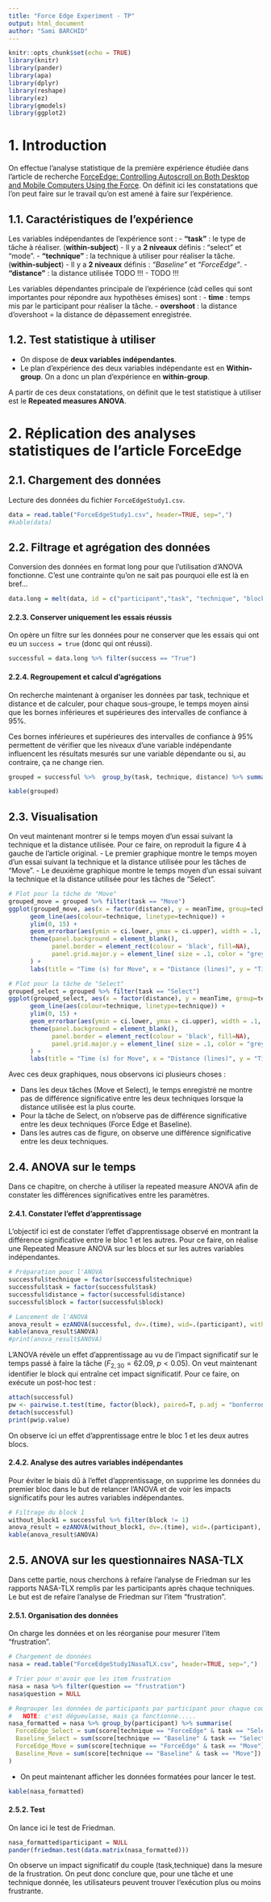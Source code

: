 ```yaml
---
title: "Force Edge Experiment - TP"
output: html_document
author: "Sami BARCHID"
---
```


```r
knitr::opts_chunk$set(echo = TRUE)
library(knitr)
library(pander)
library(apa)
library(dplyr)
library(reshape)
library(ez)
library(gmodels)
library(ggplot2)
```

# 1. Introduction
On effectue l'analyse statistique de la première expérience étudiée dans l'article de recherche [ForceEdge: Controlling Autoscroll on Both Desktop and Mobile Computers Using the Force](https://hal.inria.fr/hal-01444366/document). On définit ici les constatations que l'on peut faire sur le travail qu'on est amené à faire sur l'expérience.

## 1.1. Caractéristiques de l'expérience
Les variables indépendantes de l'expérience sont :
- **"task"** : le type de tâche à réaliser. (**within-subject**)
  - Il y a **2 niveaux** définis : "select" et "mode".
- **"technique"** : la technique à utiliser pour réaliser la tâche. (**within-subject**)
  - Il y a **2 niveaux** définis : *"Baseline"* et *"ForceEdge"*.
- **"distance"** : la distance utilisée TODO !!!
  - TODO !!!

Les variables dépendantes principale de l'expérience (càd celles qui sont importantes pour répondre aux hypothèses émises) sont : 
- **time** : temps mis par le participant pour réaliser la tâche.
- **overshoot** : la distance d'overshoot = la distance de dépassement enregistrée. 

## 1.2. Test statistique à utiliser
- On dispose de **deux variables indépendantes**.
- Le plan d'expérience des deux variables indépendante est en **Within-group**. On a donc un plan d'expérience en **within-group**.

A partir de ces deux constatations, on définit que le test statistique à utiliser est le **Repeated measures ANOVA**.


# 2. Réplication des analyses statistiques de l’article ForceEdge

## 2.1. Chargement des données
Lecture des données du fichier `ForceEdgeStudy1.csv`.

```r
data = read.table("ForceEdgeStudy1.csv", header=TRUE, sep=",")
#kable(data)
```

## 2.2. Filtrage et agrégation des données

Conversion des données en format long pour que l'utilisation d'ANOVA fonctionne. C'est une contrainte qu'on ne sait pas pourquoi elle est là en bref...
```r
data.long = melt(data, id = c("participant","task", "technique", "block", "distance", "repetition", "trial", "time", "overshoot", "success"))
```


#### 2.2.3. Conserver uniquement les essais réussis
On opère un filtre sur les données pour ne conserver que les essais qui ont eu un `success = true` (donc qui ont réussi).

```r
successful = data.long %>% filter(success == "True")
```

#### 2.2.4. Regroupement et calcul d'agrégations
On recherche maintenant à organiser les données par task, technique et distance et de calculer, pour chaque sous-groupe, le temps moyen ainsi que les bornes inférieures et supérieures des intervalles de confiance à 95%.

Ces bornes inférieures et supérieures des intervalles de confiance à 95% permettent de vérifier que les niveaux d'une variable indépendante influencent les résultats mesurés sur une variable dépendante ou si, au contraire, ça ne change rien.

```r
grouped = successful %>%  group_by(task, technique, distance) %>% summarise(meanTime = mean(time), ci.lower = ci(time)["CI lower"], ci.upper = ci(time)["CI upper"])

kable(grouped)
```

## 2.3. Visualisation

On veut maintenant montrer si le temps moyen d'un essai suivant la technique et la distance utilisée. Pour ce faire, on reproduit la figure 4 à gauche de l'article original.
- Le premier graphique montre le temps moyen d'un essai suivant la technique et la distance utilisée pour les tâches de "Move".
- Le deuxième graphique montre le temps moyen d'un essai suivant la technique et la distance utilisée pour les tâches de "Select".

```r

# Plot pour la tâche de "Move"
grouped_move = grouped %>% filter(task == "Move")
ggplot(grouped_move, aes(x = factor(distance), y = meanTime, group=technique)) +
      geom_line(aes(colour=technique, linetype=technique)) +
      ylim(0, 15) +
      geom_errorbar(aes(ymin = ci.lower, ymax = ci.upper), width = .1, position = position_dodge(.05)) +
      theme(panel.background = element_blank(),
            panel.border = element_rect(colour = 'black', fill=NA),
            panel.grid.major.y = element_line( size = .1, color = "grey")
      ) +
      labs(title = "Time (s) for Move", x = "Distance (lines)", y = "Time(s)")

# Plot pour la tâche de "Select"
grouped_select = grouped %>% filter(task == "Select")
ggplot(grouped_select, aes(x = factor(distance), y = meanTime, group=technique)) +
      geom_line(aes(colour=technique, linetype=technique)) +
      ylim(0, 15) +
      geom_errorbar(aes(ymin = ci.lower, ymax = ci.upper), width = .1, position = position_dodge(.05)) +
      theme(panel.background = element_blank(),
            panel.border = element_rect(colour = 'black', fill=NA),
            panel.grid.major.y = element_line( size = .1, color = "grey")
      ) +
      labs(title = "Time (s) for Move", x = "Distance (lines)", y = "Time(s)")
```

Avec ces deux graphiques, nous observons ici plusieurs choses :

- Dans les deux tâches (Move et Select), le temps enregistré ne montre pas de différence significative entre les deux techniques lorsque la distance utilisée est la plus courte.
- Pour la tâche de Select, on n'observe pas de différence significative entre les deux techniques (Force Edge et Baseline).
- Dans les autres cas de figure, on observe une différence significative entre les deux techniques.

## 2.4. ANOVA sur le temps
Dans ce chapitre, on cherche à utiliser la repeated measure ANOVA afin de constater les différences significatives entre les paramètres.

#### 2.4.1. Constater l'effet d'apprentissage
L'objectif ici est de constater l'effet d'apprentissage observé en montrant la différence significative entre le bloc 1 et les autres. Pour ce faire, on réalise une Repeated Measure ANOVA sur les blocs et sur les autres variables indépendantes. 

```r
# Préparation pour l'ANOVA
successful$technique = factor(successful$technique)
successful$task = factor(successful$task)
successful$distance = factor(successful$distance)
successful$block = factor(successful$block)

# Lancement de l'ANOVA
anova_result = ezANOVA(successful, dv=.(time), wid=.(participant), within=.(technique, task, block, distance))
kable(anova_result$ANOVA)
#print(anova_result$ANOVA)
```

L'ANOVA révèle un effet d'apprentissage au vu de l'impact significatif sur le temps passé à faire la tâche ($F_{2,30} = 62.09$, $p < 0.05$). On veut maintenant identifier le block qui entraîne cet impact significatif. Pour ce faire, on exécute un post-hoc test :

```r
attach(successful)
pw <- pairwise.t.test(time, factor(block), paired=T, p.adj = "bonferroni")
detach(successful)
print(pw$p.value)
```

On observe ici un effet d'apprentissage entre le bloc 1 et les deux autres blocs.

#### 2.4.2. Analyse des autres variables indépendantes
Pour éviter le biais dû à l'effet d'apprentissage, on supprime les données du premier bloc dans le but de relancer l'ANOVA et de voir les impacts significatifs pour les autres variables indépendantes.

```r
# Filtrage du block 1
without_block1 = successful %>% filter(block != 1)
anova_result = ezANOVA(without_block1, dv=.(time), wid=.(participant), within=.(technique, task, block, distance))
kable(anova_result$ANOVA)
```

## 2.5. ANOVA sur les questionnaires NASA-TLX
Dans cette partie, nous cherchons à refaire l'analyse de Friedman sur les rapports NASA-TLX remplis par les participants après chaque techniques.
Le but est de refaire l'analyse de Friedman sur l'item "frustration".


#### 2.5.1. Organisation des données
On charge les données et on les réorganise pour mesurer l'item "frustration".

```r
# Chargement de données
nasa = read.table("ForceEdgeStudy1NasaTLX.csv", header=TRUE, sep=",")

# Trier pour n'avoir que les item frustration
nasa = nasa %>% filter(question == "frustration")
nasa$question = NULL

# Regrouper les données de participants par participant pour chaque couple (task,technique)
#   NOTE: c'est dégueulasse, mais ça fonctionne.....
nasa_formatted = nasa %>% group_by(participant) %>% summarise(
  ForceEdge_Select = sum(score[technique == "ForceEdge" & task == "Select"]),
  Baseline_Select = sum(score[technique == "Baseline" & task == "Select"]),
  ForceEdge_Move = sum(score[technique == "ForceEdge" & task == "Move"]),
  Baseline_Move = sum(score[technique == "Baseline" & task == "Move"]),
)
```

- On peut maintenant afficher les données formatées pour lancer le test. 

```r
kable(nasa_formatted)
```


#### 2.5.2. Test
On lance ici le test de Friedman.

```r
nasa_formatted$participant = NULL
pander(friedman.test(data.matrix(nasa_formatted)))
```

On observe un impact significatif du couple (task,technique) dans la mesure de la frustration. On peut donc conclure que, pour une tâche et une technique donnée, les utilisateurs peuvent trouver l'exécution plus ou moins frustrante.